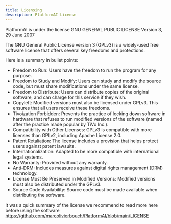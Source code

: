 ---
title: Licensing
description: PlatformAI License
---

PlatformAI is under the license GNU GENERAL PUBLIC LICENSE Version 3, 29 June 2007

The GNU General Public License version 3 (GPLv3) is a widely-used free software license that offers several key freedoms and protections.

Here is a summary in bullet points:

- Freedom to Run: Users have the freedom to run the program for any purpose.
- Freedom to Study and Modify: Users can study and modify the source code, but must share modifications under the same license.
- Freedom to Distribute: Users can distribute copies of the original software, and can charge for this service if they wish.
- Copyleft: Modified versions must also be licensed under GPLv3. This ensures that all users receive these freedoms.
- Tivoization Forbidden: Prevents the practice of locking down software in hardware that refuses to run modified versions of the software (named after the practice made popular by TiVo Inc.).
- Compatibility with Other Licenses: GPLv3 is compatible with more licenses than GPLv2, including Apache License 2.0.
- Patent Retaliation: The license includes a provision that helps protect users against patent lawsuits.
- Internationalization: Adapted to be more compatible with international legal systems.
- No Warranty: Provided without any warranty.
- Anti-DRM: Includes measures against digital rights management (DRM) technology.
- License Must Be Preserved in Modified Versions: Modified versions must also be distributed under the GPLv3.
- Source Code Availability: Source code must be made available when distributing the software.

It was a quick summary of the license we recommend to read more here before using the software https://github.com/marcolivierbouch/PlatformAI/blob/main/LICENSE
